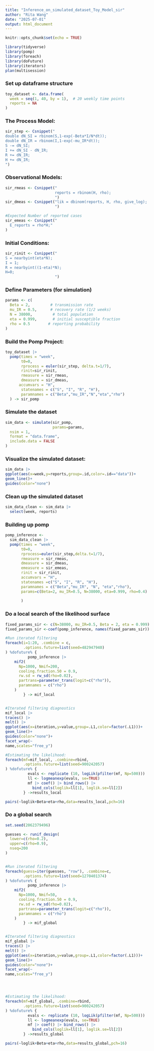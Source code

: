 ```yaml
---
title: "Inference_on_simulated_dataset_Toy_Model_sir"
author: "Rita Wang"
date: "2025-07-01"
output: html_document
---
```


```r
knitr::opts_chunk$set(echo = TRUE)
```

```r
library(tidyverse)
library(pomp)
library(foreach)
library(doFuture)
library(iterators)
plan(multisession)
```
### Set up dataframe structure
```r
toy_dataset <- data.frame(
  week = seq(1, 40, by = 1),  # 20 weekly time points
  reports = NA             
)
```




### The Process Model:
```r
sir_step <- Csnippet("
double dN_SI = rbinom(S,1-exp(-Beta*I/N*dt));         
double dN_IR = rbinom(I,1-exp(-mu_IR*dt));
S -= dN_SI;
I += dN_SI - dN_IR;
R += dN_IR;
H += dN_IR;
")
```

### Observational Models:
```r
sir_rmeas <- Csnippet("
                      reports = rbinom(H, rho);
                      ")
sir_dmeas <- Csnippet("lik = dbinom(reports, H, rho, give_log);
                      ")

#Expected Number of reported cases
sir_emeas <- Csnippet("
  E_reports = rho*H;"
)

```

### Initial Conditions:
```r
sir_rinit <- Csnippet("
S = nearbyint(eta*N);
I = 1;
R = nearbyint((1-eta)*N);
H=0;                                    
                      ")
```


### Define Parameters (for simulation)
```r
params <- c(
  Beta = 2,         # transmission rate
  mu_IR = 0.5,      # recovery rate (1/2 weeks)
  N = 38000,         # total population
  eta = 0.999,       # initial susceptible fraction
  rho = 0.5        # reporting probability
)
```


### Build the Pomp Project:
```r
toy_dataset |>
  pomp(times = "week",
       t0=0, 
       rprocess = euler(sir_step, delta.t=1/7), 
       rinit=sir_rinit, 
       rmeasure = sir_rmeas, 
       dmeasure = sir_dmeas, 
      accumvars = "H",                                              
       statenames = c("S", "I", "R", "H"), 
       paramnames = c("Beta","mu_IR","N","eta","rho")
  ) -> sir_pomp 
```




### Simulate the dataset
```r
sim_data <- simulate(sir_pomp,
                     params=params,
  nsim = 1,
  format = "data.frame",
  include.data = FALSE                            
)

```

### Visualize the simulated dataset:
```r
sim_data |>
ggplot(aes(x=week,y=reports,group=.id,color=.id=="data"))+
geom_line()+
guides(color="none")
```



### Clean up the simulated dataset
```r
sim_data_clean <- sim_data |>
  select(week, reports) 
```


### Building up pomp
```r
pomp_inference <-
  sim_data_clean |>
  pomp(times = "week",
       t0=0,
       rprocess=euler(sir_step,delta.t=1/7),
       rmeasure = sir_rmeas,
       dmeasure = sir_dmeas,
       emeasure = sir_emeas,
       rinit = sir_rinit,
       accumvars = "H",
       statenames =c("S", "I", "R", "H"),
       paramnames = c("Beta","mu_IR", "N", "eta","rho"),
       params=c(Beta=2, mu_IR=0.5, N=38000, eta=0.999, rho=0.4)
       
       )

```

### Do a local search of the likelihood surface
```r
fixed_params_sir <- c(N=38000, mu_IR=0.5, Beta = 2, eta = 0.999)
fixed_params_sir <-coef(pomp_inference, names(fixed_params_sir))

#Run iterated filtering
foreach(i=1:20, .combine = c,
        .options.future=list(seed=482947940)
) %dofuture% {
          pomp_inference |>
    mif2(
      Np=1000, Nmif=200,
      cooling.fraction.50 = 0.9,
      rw.sd = rw_sd(rho=0.02),
      partrans=parameter_trans(logit=c("rho")),
      paramnames = c("rho")
    )
        } -> mif_local


#Iterated filtering diagnostics
mif_local |>
traces() |>
melt() |>
ggplot(aes(x=iteration,y=value,group=.L1,color=factor(.L1)))+
geom_line()+
guides(color="none")+
facet_wrap(~
name,scales="free_y")

#Estimating the likelihood:
foreach(mf=mif_local, .combine=rbind,
        .options.future=list(seed=900242057)
) %dofuture% {
          evals <- replicate (10, logLik(pfilter(mf, Np=500)))
          ll <- logmeanexp(evals, se=TRUE)
          mf |> coef() |> bind_rows() |>
            bind_cols(loglik=ll[1], loglik.se=ll[2])
        } ->results_local

pairs(~loglik+Beta+eta+rho,data=results_local,pch=16)
```
### Do a global search
```r
set.seed(2062379496)

guesses <- runif_design(
  lower=c(rho=0.2),
  upper=c(rho=0.9),
  nseq=200
)


#Run iterated filtering
foreach(guess=iter(guesses, "row"), .combine=c,
        .options.future=list(seed=1270401374)
) %dofuture% {
          pomp_inference |>
    mif2(
      Np=1000, Nmif=50,
      cooling.fraction.50 = 0.9,
      rw.sd = rw_sd(rho=0.02),
      partrans=parameter_trans(logit=c("rho")),
      paramnames = c("rho")
    )
        } -> mif_global


#Iterated filtering diagnostics
mif_global |>
traces() |>
melt() |>
ggplot(aes(x=iteration,y=value,group=.L1,color=factor(.L1)))+
geom_line()+
guides(color="none")+
facet_wrap(~
name,scales="free_y")




#Estimating the likelihood:
foreach(mf=mif_global, .combine=rbind,
        .options.future=list(seed=900242057)
) %dofuture% {
          evals <- replicate (10, logLik(pfilter(mf, Np=500)))
          ll <- logmeanexp(evals, se=TRUE)
          mf |> coef() |> bind_rows() |>
            bind_cols(loglik=ll[1], loglik.se=ll[2])
        } ->results_global

pairs(~loglik+Beta+eta+rho,data=results_global,pch=16)

```


